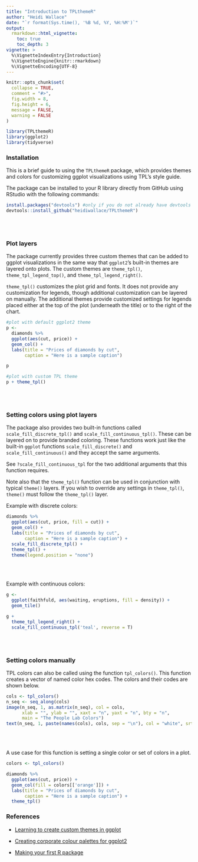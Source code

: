 ```yaml
---
title: "Introduction to TPLthemeR"
author: "Heidi Wallace"
date: "`r format(Sys.time(), '%B %d, %Y, %H:%M')`"
output: 
  rmarkdown::html_vignette:
    toc: true
    toc_depth: 3
vignette: >
  %\VignetteIndexEntry{Introduction}
  %\VignetteEngine{knitr::rmarkdown}
  %\VignetteEncoding{UTF-8}
---
```


```r
knitr::opts_chunk$set(
  collapse = TRUE,
  comment = "#>",
  fig.width = 8, 
  fig.height = 6, 
  message = FALSE,
  warning = FALSE
)
```

```r
library(TPLthemeR)
library(ggplot2)
library(tidyverse)
```

### Installation

This is a brief guide to using the `TPLthemeR` package, which provides themes and colors for customizing ggplot visualizations using TPL's style guide. 

The package can be installed to your R library directly from GitHub using RStudio with the following commands:

```r
install.packages("devtools") #only if you do not already have devtools installed
devtools::install_github("heidiwallace/TPLthemeR")
```

<br><br>

### Plot layers

The package currently provides three custom themes that can be added to ggplot visualizations in the same way that `ggplot2`'s built-in themes are layered onto plots. The custom themes are `theme_tpl()`, `theme_tpl_legend_top()`, and `theme_tpl_legend_right()`.

`theme_tpl()` customizes the plot grid and fonts. It does not provide any customization for legends, though additional customization can be layered on manually. The additional themes provide customized settings for legends placed either at the top of the plot (underneath the title) or to the right of the chart.

```r
#plot with default ggplot2 theme
p <- 
  diamonds %>% 
  ggplot(aes(cut, price)) +
  geom_col() +
  labs(title = "Prices of diamonds by cut",
       caption = "Here is a sample caption")

p
```

```r
#plot with custom TPL theme
p + theme_tpl()
```


<br><br>

### Setting colors using plot layers

The package also provides two built-in functions called `scale_fill_discrete_tpl()` and `scale_fill_continuous_tpl()`. These can be layered on to provide branded coloring. These functions work just like the built-in `ggplot` functions `scale_fill_discrete()` and `scale_fill_continuous()` and they accept the same arguments. 

See `?scale_fill_continuous_tpl` for the two additional arguments that this function requires.

Note also that the `theme_tpl()` function can be used in conjunction with typical `theme()` layers. If you wish to override any settings in `theme_tpl()`, `theme()` must follow the `theme_tpl()` layer.

Example with discrete colors:

```r
diamonds %>% 
  ggplot(aes(cut, price, fill = cut)) +
  geom_col() +
  labs(title = "Prices of diamonds by cut",
       caption = "Here is a sample caption") + 
  scale_fill_discrete_tpl() +
  theme_tpl() +
  theme(legend.position = "none")
```

<br><br>

Example with continuous colors:

```r
g <- 
  ggplot(faithfuld, aes(waiting, eruptions, fill = density)) +
  geom_tile()

g + 
  theme_tpl_legend_right() +
  scale_fill_continuous_tpl('teal', reverse = T)

```

<br><br>

### Setting colors manually

TPL colors can also be called using the function `tpl_colors()`. This function creates a vector of named color hex codes. The colors and their codes are shown below.

```r
cols <- tpl_colors()
n_seq <- seq_along(cols)
image(n_seq, 1, as.matrix(n_seq), col = cols,
      xlab = "", ylab = "", xaxt = "n", yaxt = "n", bty = "n",
      main = "The People Lab Colors")
text(n_seq, 1, paste(names(cols), cols, sep = "\n"), col = "white", srt = 0)
```

<br><br>

A use case for this function is setting a single color or set of colors in a plot.

```r
colors <- tpl_colors()

diamonds %>% 
  ggplot(aes(cut, price)) +
  geom_col(fill = colors[['orange']]) +
  labs(title = "Prices of diamonds by cut",
       caption = "Here is a sample caption") +
  theme_tpl()
```


### References

* <a href="http://rpubs.com/mclaire19/ggplot2-custom-themes">Learning to create custom themes in ggplot</a>

* <a href="https://drsimonj.svbtle.com/creating-corporate-colour-palettes-for-ggplot2">Creating corporate colour palettes for ggplot2</a>

* <a href="https://tinyheero.github.io/jekyll/update/2015/07/26/making-your-first-R-package.html">Making your first R package</a>
